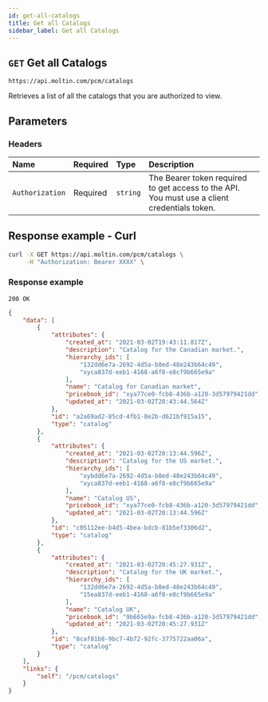 ```yaml
---
id: get-all-catalogs
title: Get all Catalogs
sidebar_label: Get all Catalogs
---
```


## `GET` Get all Catalogs

```text
https://api.moltin.com/pcm/catalogs
```

Retrieves a list of all the catalogs that you are authorized to view.

## Parameters

### Headers

| Name | Required | Type | Description |
| :--- | :--- | :--- | :--- |
| `Authorization` | Required | `string` | The Bearer token required to get access to the API. You must use a client credentials token. |

## Response example - Curl

```bash
curl -X GET https://api.moltin.com/pcm/catalogs \
     -H "Authorization: Bearer XXXX" \
```

### Response example

`200 OK`

```json
{
    "data": [
        {
            "attributes": {
                "created_at": "2021-03-02T19:43:11.817Z",
                "description": "Catalog for the Canadian market.",
                "hierarchy_ids": [
                    "132dd6e7a-2692-4d5a-b8ed-48e243b64c49",
                    "xyca837d-eeb1-4168-a6f8-e8cf9b665e9a"
                ],
                "name": "Catalog for Canadian market",
                "pricebook_id": "xya77ce0-fcb8-436b-a120-3d57979421dd",
                "updated_at": "2021-03-02T20:43:44.564Z"
            },
            "id": "a2a69ad2-85cd-4fb1-8e2b-d621bf915a15",
            "type": "catalog"
        },
        {
            "attributes": {
                "created_at": "2021-03-02T20:13:44.596Z",
                "description": "Catalog for the US market.",
                "hierarchy_ids": [
                    "xybdd6e7a-2692-4d5a-b8ed-48e243b64c49",
                    "xyca837d-eeb1-4168-a6f8-e8cf9b665e9a"
                ],
                "name": "Catalog US",
                "pricebook_id": "xya77ce0-fcb8-436b-a120-3d57979421dd",
                "updated_at": "2021-03-02T20:13:44.596Z"
            },
            "id": "c05112ee-b4d5-4bea-bdcb-81b5ef3306d2",
            "type": "catalog"
        },
        {
            "attributes": {
                "created_at": "2021-03-02T20:45:27.931Z",
                "description": "Catalog for the UK market.",
                "hierarchy_ids": [
                    "132dd6e7a-2692-4d5a-b8ed-48e243b64c49",
                    "15ea837d-eeb1-4168-a6f8-e8cf9b665e9a"
                ],
                "name": "Catalog UK",
                "pricebook_id": "9b665e9a-fcb8-436b-a120-3d57979421dd",
                "updated_at": "2021-03-02T20:45:27.931Z"
            },
            "id": "8caf81b8-9bc7-4b72-92fc-3775722aa06a",
            "type": "catalog"
        }
    ],
    "links": {
        "self": "/pcm/catalogs"
    }
}
```
